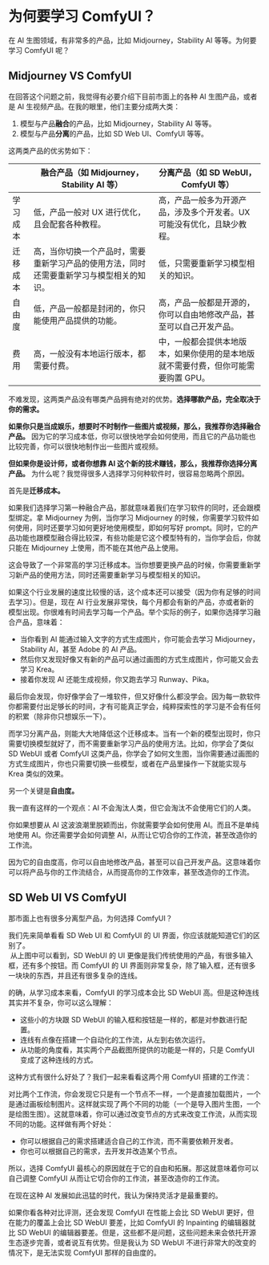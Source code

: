 
# 为何要学习 ComfyUI？

在 AI 生图领域，有非常多的产品，比如 Midjourney，Stability AI 等等。为何要学习 ComfyUI 呢？

## Midjourney VS ComfyUI

在回答这个问题之前，我觉得有必要介绍下目前市面上的各种 AI 生图产品，或者是 AI 生视频产品。在我的眼里，他们主要分成两大类：
1. 模型与产品**融合**的产品，比如 Midjourney，Stability AI 等等。
2. 模型与产品**分离**的产品，比如 SD Web UI、ComfyUI 等等。

这两类产品的优劣势如下：

|               | 融合产品（如 Midjourney，Stability AI 等）                                       |  分离产品（如 SD WebUI，ComfyUI 等）                                             |                                                               
|---------------|-------------------------------------------------------------------------------|--------------------------------------------------------------------------------|
| 学习成本       | 低，产品一般对 UX 进行优化，且会配套各种教程。                                       | 高，产品一般多为开源产品，涉及多个开发者。UX 可能没有优化，且缺少教程。                    |
| 迁移成本       | 高，当你切换一个产品时，需要重新学习产品的使用方法，同时还需要重新学习与模型相关的知识。     | 低，只需要重新学习模型相关的知识。                                                   |
| 自由度        | 低，产品一般都是封闭的，你只能使用产品提供的功能。                                     | 高，产品一般都是开源的，你可以自由地修改产品，甚至可以自己开发产品。                       |
| 费用          | 高，一般没有本地运行版本，都需要付费。                                               | 中，一般都会提供本地版本，如果你使用的是本地版就不需要付费，但你可能需要购置 GPU。          |

不难发现，这两类产品没有哪类产品拥有绝对的优势。**选择哪款产品，完全取决于你的需求。**

**如果你只是当成娱乐，想要时不时制作一些图片或视频，那么，我推荐你选择融合产品。** 因为它的学习成本低，你可以很快地学会如何使用，而且它的产品功能也比较完善，你可以很快地制作出一些图片或视频。

**但如果你是设计师，或者你想靠 AI 这个新的技术赚钱，那么，我推荐你选择分离产品。** 为什么呢？我觉得很多人选择学习何种软件时，很容易忽略两个原因。

首先是**迁移成本。**

如果我们选择学习第一种融合产品，那就意味着我们在学习软件的同时，还会跟模型绑定。拿 Midjourney 为例，当你学习 Midjourney 的时候，你需要学习软件如何使用，同时还要学习如何更好地使用模型，即如何写好 prompt。同时，它的产品功能也跟模型融合得比较深，有些功能是它这个模型特有的，当你学会后，你就只能在 Midjourney 上使用，而不能在其他产品上使用。

这会导致了一个非常高的学习迁移成本。当你想要更换产品的时候，你需要重新学习新产品的使用方法，同时还需要重新学习与模型相关的知识。

如果这个行业发展的速度比较慢的话，这个成本还可以接受（因为你有足够的时间去学习）。但是，现在 AI 行业发展非常快，每个月都会有新的产品，亦或者新的模型出现。你很难有时间去学习每一个产品。举个实际的例子，如果你选择学习融合产品，意味着：
* 当你看到 AI 能通过输入文字的方式生成图片，你可能会去学习 Midjourney，Stability AI，甚至 Adobe 的 AI 产品。
* 然后你又发现好像又有新的产品可以通过画图的方式生成图片，你可能又会去学习 Krea。
* 接着你发现 AI 还能生成视频，你又跑去学习 Runway、Pika。

最后你会发现，你好像学会了一堆软件，但又好像什么都没学会。因为每一款软件你都需要付出足够长的时间，才有可能真正学会，纯粹探索性的学习是不会有任何的积累（除非你只想娱乐一下）。

而学习分离产品，则能大大地降低这个迁移成本。当有一个新的模型出现时，你只需要切换模型就好了，而不需要重新学习产品的使用方法。比如，你学会了类似 SD WebUI 或者 ComfyUI 这类产品，你学会了如何文生图，当你需要通过画图的方式生成图片，你也只需要切换一些模型，或者在产品里操作一下就能实现与 Krea 类似的效果。

另一个关键是**自由度。**

我一直有这样的一个观点：AI 不会淘汰人类，但它会淘汰不会使用它们的人类。

你如果想要从 AI 这波浪潮里脱颖而出，你就需要学会如何使用 AI。而且不是单纯地使用 AI。你还需要学会如何调整 AI，从而让它切合你的工作流，甚至改造你的工作流。

因为它的自由度高，你可以自由地修改产品，甚至可以自己开发产品。这意味着你可以将产品与你的工作流结合，从而提高你的工作效率，甚至改造你的工作流。

## SD Web UI VS ComfyUI

那市面上也有很多分离型产品，为何选择 ComfyUI？

我们先来简单看看 SD Web UI 和 ComfyUI 的 UI 界面，你应该就能知道它们的区别了。
<br/>
<PhotoProvider>
  <PhotoView src="/introduction/001.png">
    <img src="/introduction/001.png" alt="" className='rounded-lg'/>
  </PhotoView>
</PhotoProvider>
从上图中可以看到，SD WebUI 的 UI 更像是我们传统使用的产品，有很多输入框，还有多个按钮。而 ComfyUI 的 UI 界面则非常复杂，除了输入框，还有很多一块块的东西，并且还有很多复杂的连线。

的确，从学习成本来看，ComfyUI 的学习成本会比 SD WebUI 高。但是这种连线其实并不复杂，你可以这么理解：

* 这些小的方块跟 SD WebUI 的输入框和按钮是一样的，都是对参数进行配置。
* 连线有点像在搭建一个自动化的工作流，从左到右依次运行。
* 从功能的角度看，其实两个产品截图所提供的功能是一样的，只是 ComfyUI 变成了这种连线的方式。

这种方式有很什么好处了？我们一起来看看这两个用 ComfyUI 搭建的工作流：
<br/>
<PhotoProvider>
  <PhotoView src="/introduction/002.png">
    <img src="/introduction/002.png" alt="" className='rounded-lg'/>
  </PhotoView>
</PhotoProvider>

对比两个工作流，你会发现它只是有一个节点不一样，一个是直接加载图片，一个是通过画板绘制图片。这样就实现了两个不同的功能（一个是导入图片生图，一个是绘图生图）。这就意味着，你可以通过改变节点的方式来改变工作流，从而实现不同的功能。这样做有两个好处：

* 你可以根据自己的需求搭建适合自己的工作流，而不需要依赖开发者。
* 你也可以根据自己的需求，去开发并改造某个节点。

所以，选择 ComfyUI 最核心的原因就在于它的自由和拓展。那这就意味着你可以自己调整 ComfyUI 从而让它切合你的工作流，甚至改造你的工作流。

在现在这种 AI 发展如此迅猛的时代，我认为保持灵活才是最重要的。

<Callout emoji="💡">
  如果你看各种对比评测，还会发现 ComfyUI 在性能上会比 SD WebUI 更好，但在能力的覆盖上会比 SD WebUI 要差，比如 ComfyUI 的 Inpainting 的编辑器就比 SD WebUI 的编辑器要差。但是，这些都不是问题，这些问题未来会依托开源生态逐步完善，或者说互有优势。但是我认为 SD WebUI 不进行非常大的改变的情况下，是无法实现 ComfyUI 那样的自由度的。
</Callout>

<Subscribe />